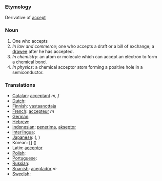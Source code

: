===Etymology===
Derivative of [[accept]]
===Noun===
#One who accepts
#''In law and commerce''; one who accepts a draft or a bill of exchange; a [[drawee]] after he has accepted.
#''In chemistry'': an atom or molecule which can accept an electron to form a chemical bond.
#''In physics'': a chemical acceptor atom forming a positive hole in a semiconductor.

=== Translations ===

*[[Catalan]]: [[acceptant]] ''m'', ''f''
*[[Dutch]]: [[]] '' ''
*[[Finnish]]: [[vastaanottaja]]
*[[French]]: [[accepteur]] ''m''
*[[German]]: [[]] '' ''
*[[Hebrew]]: [[]] '' ''
*[[Indonesian]]: [[terima|penerima]], [[akseptor]]
*[[Interlingua]]: [[]]
*[[Japanese]]: [[]] ([[]], )
*Korean: [[]] [] ()
*Latin: [[acceptor]]
*[[Polish]]: [[]]
*[[Portuguese]]: [[]] '' ''
*[[Russian]]: [[]]
*[[Spanish]]: [[aceptador]] ''m''
*[[Swedish]]: [[]] '' ''